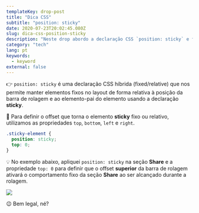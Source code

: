 ```yaml
---
templateKey: drop-post
title: "Dica CSS"
subtitle: "position: sticky"
date: 2020-07-23T20:02:45.080Z
slug: dica-css-position-sticky
description: "Neste drop abordo a declaração CSS `position: sticky` e falo como ela possibilita manter elementos fixos relativos à barra de rolagem."
category: "tech"
lang: pt
keywords:
  - keyword
external: false
---
```



<Drop>

👉 `position: sticky` é uma declaração CSS híbrida (fixed/relative) que nos permite manter elementos fixos no layout de forma relativa à posição da barra de rolagem e ao elemento-pai do elemento usando a declaração **sticky**.

🔄 Para definir o offset que torna o elemento **sticky** fixo ou relativo, utilizamos as propriedades `top`, `bottom`, `left` e `right`.

```css
.sticky-element {
  position: sticky;
  top: 0;
}
```

💡 No exemplo abaixo, apliquei `position: sticky` na seção **Share** e a propriedade `top: 0` para definir que o offset **superior** da barra de rolagem ativará o comportamento fixo da seção **Share** ao ser alcançado durante a rolagem.

![](https://user-images.githubusercontent.com/1680157/87885417-3bbe1800-c9ec-11ea-9648-8b9ca2fb9f1c.gif)

😉 Bem legal, né?

</Drop>
